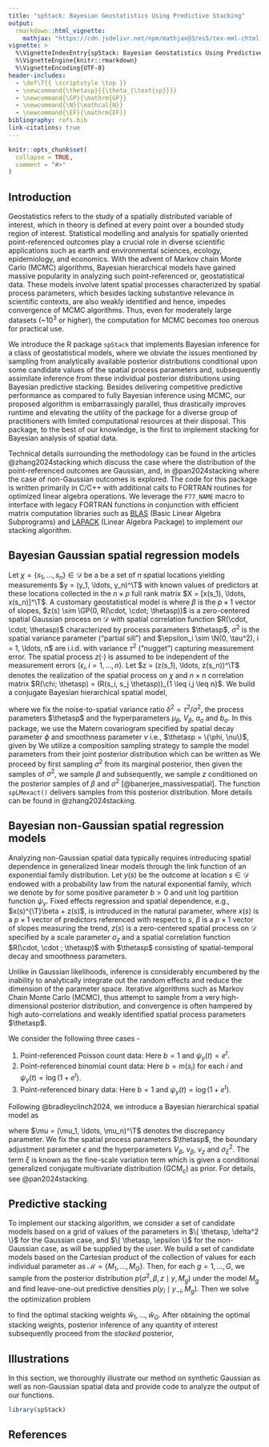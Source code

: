 ```yaml
---
title: "spStack: Bayesian Geostatistics Using Predictive Stacking"
output: 
  rmarkdown::html_vignette:
    mathjax: "https://cdn.jsdelivr.net/npm/mathjax@3/es5/tex-mml-chtml.js"
vignette: >
  %\VignetteIndexEntry{spStack: Bayesian Geostatistics Using Predictive Stacking}
  %\VignetteEngine{knitr::rmarkdown}
  %\VignetteEncoding{UTF-8}
header-includes:
  - \def\T{{ \scriptstyle \top }}
  - \newcommand{\thetasp}{{\theta_{\text{sp}}}}
  - \newcommand{\GP}{\mathrm{GP}}
  - \newcommand{\N}{\mathcal{N}}
  - \newcommand{\EF}{\mathrm{EF}}
bibliography: refs.bib
link-citations: true
---
```


```r
knitr::opts_chunk$set(
  collapse = TRUE,
  comment = "#>"
)
```

## Introduction
Geostatistics refers to the study of a spatially distributed variable of interest, which in theory is defined at every point over a bounded study region of interest.
Statistical modelling and analysis for spatially oriented point-referenced outcomes play a crucial role in diverse scientific applications such as earth and environmental sciences, ecology, epidemiology, and economics. With the advent of Markov chain Monte Carlo (MCMC) algorithms, Bayesian hierarchical models have gained massive popularity in analyzing such point-referenced or, geostatistical data. These models involve latent spatial processes characterized by spatial process parameters, which besides lacking substantive relevance in scientific contexts, are also weakly identified and hence, impedes convergence of MCMC algorithms. Thus, even for moderately large datasets (~$10^3$ or higher), the computation for MCMC becomes too onerous for practical use.

We introduce the R package `spStack` that implements Bayesian inference for a class of geostatistical models, where we obviate the issues mentioned by sampling from analytically available posterior distributions conditional upon some candidate values of the spatial process parameters and, subsequently assimilate inference from these individual posterior distributions using Bayesian predictive stacking. Besides delivering competitive predictive performance as compared to fully Bayesian inference using MCMC, our proposed algorithm is embarrassingly parallel, thus drastically improves runtime and elevating the utility of the package for a diverse group of practitioners with limited computational resources at their disposal. This package, to the best of our knowledge, is the first to implement stacking for Bayesian analysis of spatial data.

Technical details surrounding the methodology can be found in the articles @zhang2024stacking which discuss the case where the distribution of the point-referenced outcomes are Gaussian, and, in @pan2024stacking where the case of non-Gaussian outcomes is explored. The code for this package is written primarily in C/C++ with additional calls to FORTRAN routines for optimized linear algebra operations. We leverage the `F77_NAME` macro to interface with legacy FORTRAN functions in conjunction with efficient matrix computation libraries such as [BLAS](https://netlib.org/blas/) (Basic Linear Algebra Subprograms) and [LAPACK](https://netlib.org/lapack/) (Linear Algebra Package) to implement our stacking algorithm. 

## Bayesian Gaussian spatial regression models
Let $\chi = \{s_1, \ldots, s_n\} \in \mathcal{D}$ be a be a set of $n$ spatial locations yielding measurements $y = (y_1, \ldots, y_n)^\T$ with known values of predictors at these locations collected in the $n \times p$ full rank matrix $X = [x(s_1), \ldots, x(s_n)]^\T$. A customary geostatistical model is 
\begin{equation}
  y_i = x(s_i)^\T \beta + z(s_i) + \epsilon_i, \quad i = 1, \ldots, n,
\end{equation}
where $\beta$ is the $p \times 1$ vector of slopes, $z(s) \sim \GP(0, R(\cdot, \cdot; \thetasp))$ is a zero-centered spatial Gaussian process on $\mathcal{D}$ with spatial correlation function $R(\cdot, \cdot; \thetasp)$ characterized by process parameters $\thetasp$, $\sigma^2$ is the spatial variance parameter ("partial sill") and $\epsilon_i \sim \N(0, \tau^2), i = 1, \ldots, n$ are i.i.d. with variance $\tau^2$ ("nugget") capturing measurement error. The spatial process $z(\cdot)$ is assumed to be independent of the measurement errors $\{\epsilon_i, i = 1, \ldots, n\}$. Let $z = (z(s_1), \ldots, z(s_n))^\T$ denotes the realization of the spatial process on $\chi$ and $n \times n$ correlation matrix $R(\chi; \thetasp) = (R(s_i, s_j \thetasp))_{1 \leq i,j \leq n}$. We build a conjugate Bayesian hierarchical spatial model,
\begin{aligned}
y \mid z, \beta, \sigma^2 &\sim N(X\beta + z, \delta^2 \sigma^2 I_n), \\
z \mid \sigma^2 &\sim N(0, \sigma^2 R(\chi; \thetasp)), \\
\beta \mid \sigma^2 &\sim N(\mu_\beta, \sigma^2 V_\beta), \quad
\sigma^2 \sim \mathrm{IG}(a_\sigma, b_\sigma),
\end{aligned}
where we fix the noise-to-spatial variance ratio $\delta^2 = \tau^2 / \sigma^2$, the process parameters $\thetasp$ and the hyperparameters $\mu_\beta$, $V_\beta$, $a_\sigma$ and $b_\sigma$. In this package, we use the Matern covariogram specified by spatial decay parameter $\phi$ and smoothness parameter $\nu$ i.e., $\thetasp = \{\phi, \nu\}$, given by
\begin{equation}
R(s, s'; \thetasp) = \frac{(\phi \lvert s - s' \rvert)^\nu}{2^{\nu - 1} \Gamma(\nu)} K_\nu (\phi \lvert s - s' \rvert)).
\end{equation}
We utilize a composition sampling strategy to sample the model parameters from their joint posterior distribution which can be written as
\begin{equation}
p(\sigma^2, \beta, z \mid y) = p(\sigma^2 \mid y) \times
p(\beta \mid \sigma^2, y) \times p(z \mid \beta, \sigma^2, y).
\end{equation}
We proceed by first sampling $\sigma^2$ from its marginal posterior, then given the samples of $\sigma^2$, we sample $\beta$ and subsequently, we sample $z$ conditioned on the posterior samples of $\beta$ and $\sigma^2$ [@banerjee_massivespatial]. The function `spLMexact()` delivers samples from this posterior distribution. More details can be found in @zhang2024stacking.

## Bayesian non-Gaussian spatial regression models
Analyzing non-Gaussian spatial data typically requires introducing spatial dependence in generalized linear models through the link function of an exponential family distribution. Let $y(s)$ be the outcome at location $s \in \mathcal{D}$ endowed with a probability law from the natural exponential family, which we denote by 
\begin{equation}
    y(s) \sim \EF(x(s)^\T \beta  + z(s); b, \psi_y)
\end{equation}
for some positive parameter $b > 0$ and unit log partition function $\psi_y$. Fixed effects regression and spatial dependence, e.g., $x(s)^{\T}\beta + z(s)$, is introduced in the natural parameter, where $x(s)$ is a $p \times 1$ vector of predictors referenced with respect to $s$, $\beta$ is a $p \times 1$ vector of slopes measuring the trend, $z(s)$ is a zero-centered spatial process on $\mathcal{D}$ specified by a scale parameter $\sigma_z$ and a spatial correlation function $R(\cdot, \cdot ; \thetasp)$ with $\thetasp$ consisting of spatial-temporal decay and smoothness parameters.

Unlike in Gaussian likelihoods, inference is considerably encumbered by the inability to analytically integrate out the random effects and reduce the dimension of the parameter space. Iterative algorithms such as Markov Chain Monte Carlo (MCMC), thus attempt to sample from a very high-dimensional posterior distribution, and convergence is often hampered by high auto-correlations and weakly identified spatial process parameters $\thetasp$.

We consider the following three cases - 

1. Point-referenced Poisson count data: Here $b = 1$ and $\psi_y(t) = e^t$.
\begin{equation}
\begin{split}
y(s_i) &\sim \mathrm{Poisson}(\lambda(s_i)), \quad i = 1, \dots, n.\\
\lambda(s_i) & = \exp(x(s_i)^\T \beta + z(s_i))
\end{split}
\end{equation}
2. Point-referenced binomial count data: Here $b = m(s_i)$ for each $i$ and $\psi_y(t) = \log(1 + e^t)$.
\begin{equation}
\begin{split}
y(s_i) &\sim \mathrm{Binomial}(m(s_i), \pi(s_i)), \quad i = 1, \dots, n.\\
\pi(s_i) & = \mathrm{ilogit}(x(s_i)^\T \beta + z(s_i))
\end{split}
\end{equation}
3. Point-referenced binary data: Here $b = 1$ and $\psi_y(t) = \log(1 + e^t)$.
\begin{equation}
\begin{split}
y(s_i) &\sim \mathrm{Bernoulli}(\pi(s_i)), \quad i = 1, \dots, n.\\
\pi(s_i) & = \mathrm{ilogit}(x(s_i)^\T \beta + z(s_i))
\end{split}
\end{equation}

Following @bradleyclinch2024, we introduce a Bayesian hierarchical spatial model as
\begin{aligned}
y(s_i) &\mid \beta, z, \xi \sim \EF(x(s_i)^\T \beta + z(s_i) +
\xi_i - \mu_i; b_i, \psi_y), i = 1, \ldots, n\\
\beta &\mid \sigma^2_\beta \sim N(0, \sigma^2_\beta V_\beta), \quad
\sigma^2_\beta \sim \mathrm{IG}(\nu_\beta/2, \nu_\beta/2)\\
z &\mid \sigma^2_z \sim N(0, \sigma^2_z R(\chi; \thetasp)), \quad
\sigma^2_z \sim \mathrm{IG}(\nu_z/2, \nu_z/2),\\
\xi &\mid \beta, z, \sigma^2_\xi, \alpha_\epsilon \sim
\mathrm{GCM_c}(\tilde{\mu}_\xi, H_\xi, \epsilon, \kappa_\xi; \psi_\xi),
\end{aligned}
where $\mu = (\mu_1, \ldots, \mu_n)^\T$ denotes the discrepancy
parameter. We fix the spatial process parameters $\thetasp$, the boundary adjustment parameter $\epsilon$ and the hyperparameters $V_\beta$, $\nu_\beta$, $\nu_z$ and $\sigma^2_\xi$. The term $\xi$ is known as the fine-scale variation
term which is given a conditional generalized conjugate multivariate
distribution ($\mathrm{GCM_c}$) as prior. For details, see @pan2024stacking.

## Predictive stacking
To implement our stacking algorithm, we consider a set of candidate models based on a grid of values of the parameters in $\{ \thetasp, \delta^2 \}$ for the Gaussian case, and $\{ \thetasp, \epsilon \}$ for the non-Gaussian case, as will be supplied by the user. We build a set of candidate models based on the Cartesian product of the collection of values for each individual parameter as $\mathcal{M} = \{M_1, \ldots, M_G\}$. Then, for each $g = 1, \ldots, G$, we sample from the posterior distribution $p(\sigma^2, \beta, z \mid y, M_g)$ under the model $M_g$ and find
leave-one-out predictive densities $p(y_i \mid y_{-i}, M_g)$. Then we
solve the optimization problem
\begin{aligned}
 \max_{w_1, \ldots, w_G}& \, \frac{1}{n} \sum_{i = 1}^n \log \sum_{g = 1}^G
 w_g p(y_i \mid y_{-i}, M_g) \\
 \text{subject to} & \quad w_g \geq 0, \sum_{g = 1}^G w_g = 1
\end{aligned}
to find the optimal stacking weights $\hat{w}_1, \ldots, \hat{w}_G$. After obtaining the optimal stacking weights, posterior inference of any quantity of interest subsequently proceed from the *stacked* posterior,
\begin{equation}
\tilde{p}(\cdot \mid y) = \sum_{g = 1}^G \hat{w}_g p(\cdot \mid y, M_g).
\end{equation}

## Illustrations
In this section, we thoroughly illustrate our method on synthetic Gaussian as well as non-Gaussian spatial data and provide code to analyze the output of our functions.
```r
library(spStack)
```


## References {-}

<div id="refs"></div>
